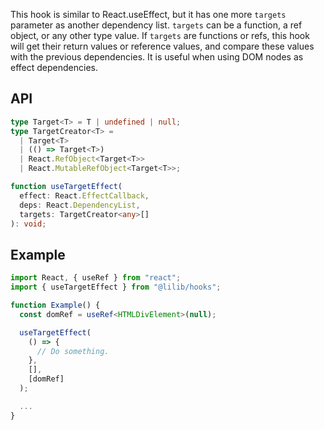 This hook is similar to React.useEffect, but it has one more `targets` parameter as another dependency list. `targets` can be a function, a ref object, or any other type value. If `targets` are functions or refs, this hook will get their return values or reference values, and compare these values with the previous dependencies. It is useful when using DOM nodes as effect dependencies.

## API

```ts
type Target<T> = T | undefined | null;
type TargetCreator<T> =
  | Target<T>
  | (() => Target<T>)
  | React.RefObject<Target<T>>
  | React.MutableRefObject<Target<T>>;

function useTargetEffect(
  effect: React.EffectCallback,
  deps: React.DependencyList,
  targets: TargetCreator<any>[]
): void;
```

## Example

```ts
import React, { useRef } from "react";
import { useTargetEffect } from "@lilib/hooks";

function Example() {
  const domRef = useRef<HTMLDivElement>(null);

  useTargetEffect(
    () => {
      // Do something.
    },
    [],
    [domRef]
  );

  ...
}
```

